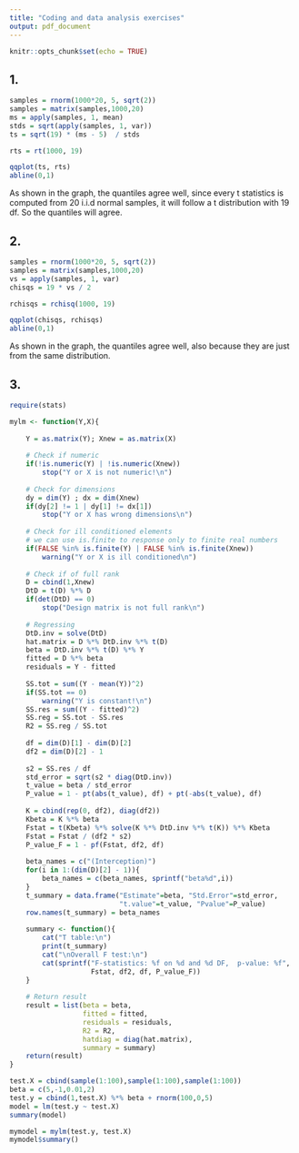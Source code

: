 ```yaml
---
title: "Coding and data analysis exercises"
output: pdf_document
---
```


```r
knitr::opts_chunk$set(echo = TRUE)
```

## 1.

```r
samples = rnorm(1000*20, 5, sqrt(2))
samples = matrix(samples,1000,20)
ms = apply(samples, 1, mean)
stds = sqrt(apply(samples, 1, var))
ts = sqrt(19) * (ms - 5)  / stds

rts = rt(1000, 19)

qqplot(ts, rts)
abline(0,1)
```
As shown in the graph, the quantiles agree well, since every t statistics is computed from 20 i.i.d normal samples, it will follow a t distribution with 19 df. So the quantiles will agree.


## 2.

```r
samples = rnorm(1000*20, 5, sqrt(2))
samples = matrix(samples,1000,20)
vs = apply(samples, 1, var)
chisqs = 19 * vs / 2

rchisqs = rchisq(1000, 19)

qqplot(chisqs, rchisqs)
abline(0,1)
```
As shown in the graph, the quantiles agree well, also because they are just from the same distribution.

## 3.
```r
require(stats)

mylm <- function(Y,X){
    
    Y = as.matrix(Y); Xnew = as.matrix(X)
    
    # Check if numeric
    if(!is.numeric(Y) | !is.numeric(Xnew))
        stop("Y or X is not numeric!\n")
    
    # Check for dimensions
    dy = dim(Y) ; dx = dim(Xnew)
    if(dy[2] != 1 | dy[1] != dx[1])
        stop("Y or X has wrong dimensions\n")
    
    # Check for ill conditioned elements
    # we can use is.finite to response only to finite real numbers
    if(FALSE %in% is.finite(Y) | FALSE %in% is.finite(Xnew))
        warning("Y or X is ill conditioned\n")
    
    # Check if of full rank
    D = cbind(1,Xnew)
    DtD = t(D) %*% D
    if(det(DtD) == 0)
        stop("Design matrix is not full rank\n")
    
    # Regressing
    DtD.inv = solve(DtD)
    hat.matrix = D %*% DtD.inv %*% t(D)
    beta = DtD.inv %*% t(D) %*% Y
    fitted = D %*% beta
    residuals = Y - fitted
    
    SS.tot = sum((Y - mean(Y))^2)
    if(SS.tot == 0)
        warning("Y is constant!\n")
    SS.res = sum((Y - fitted)^2)
    SS.reg = SS.tot - SS.res
    R2 = SS.reg / SS.tot
    
    df = dim(D)[1] - dim(D)[2]
    df2 = dim(D)[2] - 1
    
    s2 = SS.res / df
    std_error = sqrt(s2 * diag(DtD.inv))
    t_value = beta / std_error
    P_value = 1 - pt(abs(t_value), df) + pt(-abs(t_value), df)
    
    K = cbind(rep(0, df2), diag(df2))
    Kbeta = K %*% beta
    Fstat = t(Kbeta) %*% solve(K %*% DtD.inv %*% t(K)) %*% Kbeta
    Fstat = Fstat / (df2 * s2)
    P_value_F = 1 - pf(Fstat, df2, df)
    
    beta_names = c("(Interception)")
    for(i in 1:(dim(D)[2] - 1)){
        beta_names = c(beta_names, sprintf("beta%d",i))
    }
    t_summary = data.frame("Estimate"=beta, "Std.Error"=std_error,
                           "t.value"=t_value, "Pvalue"=P_value)
    row.names(t_summary) = beta_names
    
    summary <- function(){
        cat("T table:\n")
        print(t_summary)
        cat("\nOverall F test:\n")
        cat(sprintf("F-statistics: %f on %d and %d DF,  p-value: %f",
                    Fstat, df2, df, P_value_F))
    }
    
    # Return result
    result = list(beta = beta,
                  fitted = fitted,
                  residuals = residuals,
                  R2 = R2,
                  hatdiag = diag(hat.matrix),
                  summary = summary)
    return(result)
}

test.X = cbind(sample(1:100),sample(1:100),sample(1:100))
beta = c(5,-1,0.01,2)
test.y = cbind(1,test.X) %*% beta + rnorm(100,0,5)
model = lm(test.y ~ test.X)
summary(model)

mymodel = mylm(test.y, test.X)
mymodel$summary()
```